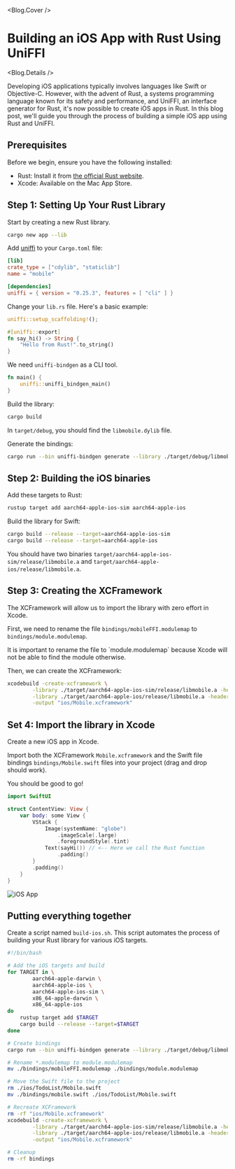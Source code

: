 
<Blog.Cover />

# Building an iOS App with Rust Using UniFFI

<Blog.Details />

Developing iOS applications typically involves languages like Swift or Objective-C. However, with the advent of Rust, a systems programming language known for its safety and performance, and UniFFI, an interface generator for Rust, it's now possible to create iOS apps in Rust. In this blog post, we'll guide you through the process of building a simple iOS app using Rust and UniFFI.

## Prerequisites

Before we begin, ensure you have the following installed:

- Rust: Install it from [the official Rust website](https://www.rust-lang.org/).
- Xcode: Available on the Mac App Store.

## Step 1: Setting Up Your Rust Library

Start by creating a new Rust library.

```bash
cargo new app --lib
```

Add [uniffi](https://mozilla.github.io/uniffi-rs/) to your `Cargo.toml` file:

```toml filename="Cargo.toml"
[lib]
crate_type = ["cdylib", "staticlib"]
name = "mobile"

[dependencies]
uniffi = { version = "0.25.3", features = [ "cli" ] }
```

Change your `lib.rs` file. Here's a basic example:

```rust filename="src/lib.rs"
uniffi::setup_scaffolding!();

#[uniffi::export]
fn say_hi() -> String {
    "Hello from Rust!".to_string()
}
```

We need `uniffi-bindgen` as a CLI tool.

```rust filename="src/bin/uniffi-bindgen.rs"
fn main() {
    uniffi::uniffi_bindgen_main()
}
```

Build the library:

```bash
cargo build
```

In `target/debug`, you should find the `libmobile.dylib` file.

Generate the bindings:

```bash
cargo run --bin uniffi-bindgen generate --library ./target/debug/libmobile.dylib --language swift --out-dir ./bindings
```

## Step 2: Building the iOS binaries

Add these targets to Rust:

```bash
rustup target add aarch64-apple-ios-sim aarch64-apple-ios
```

Build the library for Swift:

```bash
cargo build --release --target=aarch64-apple-ios-sim
cargo build --release --target=aarch64-apple-ios
```

You should have two binaries `target/aarch64-apple-ios-sim/release/libmobile.a` and `target/aarch64-apple-ios/release/libmobile.a`.

## Step 3: Creating the XCFramework

The XCFramework will allow us to import the library with zero effort in Xcode.

First, we need to rename the file `bindings/mobileFFI.modulemap` to `bindings/module.modulemap`.

<Callout type="warning" emoji="⚠️">
  It is important to rename the file to `module.modulemap` because Xcode will
  not be able to find the module otherwise.
</Callout>

Then, we can create the XCFramework:

```bash
xcodebuild -create-xcframework \
        -library ./target/aarch64-apple-ios-sim/release/libmobile.a -headers ./bindings \
        -library ./target/aarch64-apple-ios/release/libmobile.a -headers ./bindings \
        -output "ios/Mobile.xcframework"
```

## Set 4: Import the library in Xcode

Create a new iOS app in Xcode.

Import both the XCFramework `Mobile.xcframework` and the Swift file bindings `bindings/Mobile.swift` files into your project (drag and drop should work).

You should be good to go!

```swift filename="HelloWorld/ContentView.swift"
import SwiftUI

struct ContentView: View {
    var body: some View {
        VStack {
            Image(systemName: "globe")
                .imageScale(.large)
                .foregroundStyle(.tint)
            Text(sayHi()) // <-- Here we call the Rust function
                .padding()
        }
        .padding()
    }
}
```

![iOS App](/blog/building-an-ios-app-with-rust-using-uniffi/hello-from-rust.png)

## Putting everything together

Create a script named `build-ios.sh`. This script automates the process of building your Rust library for various iOS targets.

```bash filename="build-ios.sh"
#!/bin/bash

# Add the iOS targets and build
for TARGET in \
        aarch64-apple-darwin \
        aarch64-apple-ios \
        aarch64-apple-ios-sim \
        x86_64-apple-darwin \
        x86_64-apple-ios
do
    rustup target add $TARGET
    cargo build --release --target=$TARGET
done

# Create bindings
cargo run --bin uniffi-bindgen generate --library ./target/debug/libmobile.dylib --language swift --out-dir ./bindings

# Rename *.modulemap to module.modulemap
mv ./bindings/mobileFFI.modulemap ./bindings/module.modulemap

# Move the Swift file to the project
rm ./ios/TodoList/Mobile.swift
mv ./bindings/mobile.swift ./ios/TodoList/Mobile.swift

# Recreate XCFramework
rm -rf "ios/Mobile.xcframework"
xcodebuild -create-xcframework \
        -library ./target/aarch64-apple-ios-sim/release/libmobile.a -headers ./bindings \
        -library ./target/aarch64-apple-ios/release/libmobile.a -headers ./bindings \
        -output "ios/Mobile.xcframework"

# Cleanup
rm -rf bindings
```

<Comments />

